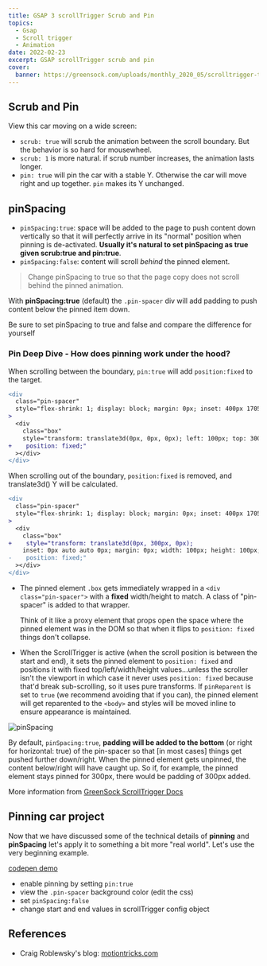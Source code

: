```yaml
---
title: GSAP 3 scrollTrigger Scrub and Pin
topics:
  - Gsap
  - Scroll trigger
  - Animation
date: 2022-02-23
excerpt: GSAP scrollTrigger scrub and pin
cover:
  banner: https://greensock.com/uploads/monthly_2020_05/scrolltrigger-thumb.png.eb7f15da1128db13dc6457a1dbf17011.png
---
```


## Scrub and Pin

View this car moving on a wide screen:

<CodeFrame
  src="https://codepen.io/wghglory/embed/VwrxqzY?default-tab=js%2Cresult&editable=true"
  title="CodePen Home ScrollTrigger - car scrub and pin"
/>

- `scrub: true` will scrub the animation between the scroll boundary. But the behavior is so hard for mousewheel.
- `scrub: 1` is more natural. if scrub number increases, the animation lasts longer.
- `pin: true` will pin the car with a stable Y. Otherwise the car will move right and up together. `pin` makes its Y
  unchanged.

## pinSpacing

<CodeFrame
  title="Pinning with Animation"
  src="https://codepen.io/wghglory/embed/qBVKrdL?default-tab=js%2Cresult&editable=true"
/>

- `pinSpacing:true`: space will be added to the page to push content down vertically so that it will perfectly arrive in
  its "normal" position when pinning is de-activated. **Usually it's natural to set pinSpacing as true given scrub:true
  and pin:true**.
- `pinSpacing:false`: content will scroll _behind_ the pinned element.

> Change pinSpacing to true so that the page copy does not scroll behind the pinned animation.

With **pinSpacing:true** (default) the `.pin-spacer` div will add padding to push content below the pinned item down.

Be sure to set pinSpacing to true and false and compare the difference for yourself

<CodeFrame
  title="ScrollTrigger pinSpacing"
  src="https://codepen.io/wghglory/embed/WNXyjNJ?default-tab=js%2Cresult&editable=true"
/>

### Pin Deep Dive - How does pinning work under the hood?

<CodeFrame
  title="ScrollTrigger Pin Deep Dive 1"
  src="https://codepen.io/wghglory/embed/rNYKywr?default-tab=js%2Cresult&editable=true"
/>

When scrolling between the boundary, `pin:true` will add `position:fixed` to the target.

```diff
<div
  class="pin-spacer"
  style="flex-shrink: 1; display: block; margin: 0px; inset: 400px 1705px -99px 100px; position: absolute; overflow: visible; box-sizing: border-box; width: 100px; height: 100px; padding: 0px;"
>
  <div
    class="box"
    style="transform: translate3d(0px, 0px, 0px); left: 100px; top: 300px; margin: 0px; width: 100px; height: 100px; padding: 0px; box-sizing: border-box; max-width: 100px; max-height: 100px;
+    position: fixed;"
  ></div>
</div>
```

When scrolling out of the boundary, `position:fixed` is removed, and translate3d() Y will be calculated.

```diff
<div
  class="pin-spacer"
  style="flex-shrink: 1; display: block; margin: 0px; inset: 400px 1705px -99px 100px; position: absolute; overflow: visible; box-sizing: border-box; width: 100px; height: 100px; padding: 0px;"
>
  <div
    class="box"
+    style="transform: translate3d(0px, 300px, 0px);
    inset: 0px auto auto 0px; margin: 0px; width: 100px; height: 100px; padding: 0px;
-    position: fixed;"
  ></div>
</div>
```

- The pinned element `.box` gets immediately wrapped in a `<div class="pin-spacer">` with a **fixed** width/height to
  match. A class of "pin-spacer" is added to that wrapper.

  Think of it like a proxy element that props open the space where the pinned element was in the DOM so that when it
  flips to `position: fixed` things don't collapse.

- When the ScrollTrigger is active (when the scroll position is between the start and end), it sets the pinned element
  to `position: fixed` and positions it with fixed top/left/width/height values...unless the scroller isn't the viewport
  in which case it never uses `position: fixed` because that'd break sub-scrolling, so it uses pure transforms. If
  `pinReparent` is set to `true` (we recommend avoiding that if you can), the pinned element will get reparented to the
  `<body>` and styles will be moved inline to ensure appearance is maintained.

<CodeFrame
  title="ScrollTrigger pinSpacing"
  src="https://codepen.io/wghglory/embed/WNXyjNJ?default-tab=js%2Cresult&editable=true"
/>

![pinSpacing](/images/posts/pinSpacing.png)

By default, `pinSpacing:true`, **padding will be added to the bottom** (or right for horizontal: true) of the pin-spacer
so that [in most cases] things get pushed further down/right. When the pinned element gets unpinned, the content
below/right will have caught up. So if, for example, the pinned element stays pinned for 300px, there would be padding
of 300px added.

More information from [GreenSock ScrollTrigger Docs](https://greensock.com/docs/v3/Plugins/ScrollTrigger)

## Pinning car project

Now that we have discussed some of the technical details of **pinning** and **pinSpacing** let's apply it to something a
bit more "real world". Let's use the very beginning example.

[codepen demo](https://codepen.io/wghglory/full/rNYKwVL)

- enable pinning by setting `pin:true`
- view the `.pin-spacer` background color (edit the css)
- set `pinSpacing:false`
- change start and end values in scrollTrigger config object

## References

- Craig Roblewsky's blog: [motiontricks.com](https://www.motiontricks.com/)
